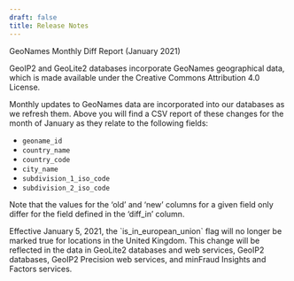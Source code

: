 ```yaml
---
draft: false
title: Release Notes
---
```


<ReleaseNote date="2021-01-11">
GeoNames Monthly Diff Report (January 2021)

GeoIP2 and GeoLite2 databases incorporate GeoNames geographical data, which is
made available under the Creative Commons Attribution 4.0 License.

Monthly updates to GeoNames data are incorporated into our databases as we
refresh them. Above you will find a CSV report of these changes for the month
of January as they relate to the following fields:

* `geoname_id`
* `country_name`
* `country_code`
* `city_name`
* `subdivision_1_iso_code`
* `subdivision_2_iso_code`

Note that the values for the ‘old’ and ‘new’ columns for a given field only
differ for the field defined in the ‘diff_in’ column.
</ReleaseNote>

<ReleaseNote date="2020-12-30">
  Effective January 5, 2021, the `is_in_european_union` flag will no longer be
  marked true for locations in the United Kingdom. This change will be reflected
  in the data in GeoLite2 databases and web services, GeoIP2 databases, GeoIP2
  Precision web services, and minFraud Insights and Factors services.
</ReleaseNote>
